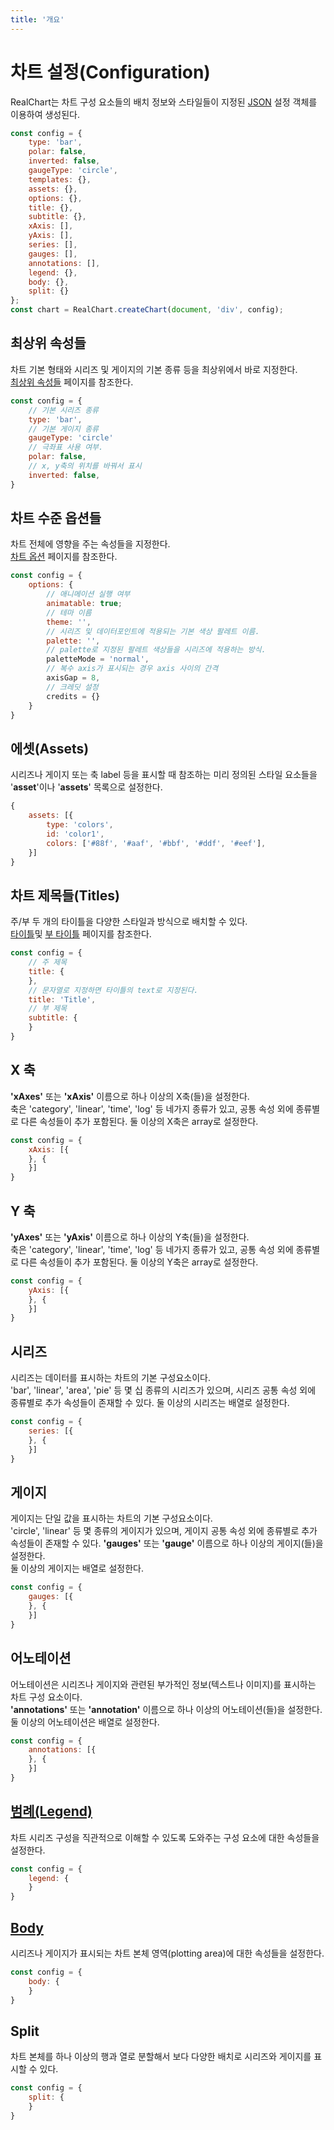 ```yaml
---
title: '개요'
---
```


# 차트 설정(Configuration)

RealChart는 차트 구성 요소들의 배치 정보와 스타일들이 지정된 [JSON](https://www.oracle.com/kr/database/what-is-json/) 설정 객체를 이용하여 생성된다.

```js
const config = {
    type: 'bar',
    polar: false,
    inverted: false,
    gaugeType: 'circle',
    templates: {},
    assets: {},
    options: {},
    title: {},
    subtitle: {},
    xAxis: [],
    yAxis: [],
    series: [],
    gauges: [],
    annotations: [],
    legend: {},
    body: {},
    split: {}
};
const chart = RealChart.createChart(document, 'div', config);
```

## 최상위 속성들

차트 기본 형태와 시리즈 및 게이지의 기본 종류 등을 최상위에서 바로 지정한다.<br/>
[최상위 속성들](/config/config) 페이지를 참조한다.

```js
const config = {
    // 기본 시리즈 종류
    type: 'bar',
    // 기본 게이지 종류
    gaugeType: 'circle'
    // 극좌표 사용 여부.
    polar: false,
    // x, y축의 위치를 바꿔서 표시
    inverted: false,
}
```

## 차트 수준 옵션들

차트 전체에 영향을 주는 속성들을 지정한다.<br/>
[차트 옵션](/config/config/options) 페이지를 참조한다.

```js
const config = {
    options: {
        // 애니메이션 실행 여부
        animatable: true;
        // 테마 이름
        theme: '',
        // 시리즈 및 데이터포인트에 적용되는 기본 색상 팔레트 이름.
        palette: '',
        // palette로 지정된 팔레트 색상들을 시리즈에 적용하는 방식.
        paletteMode = 'normal',
        // 복수 axis가 표시되는 경우 axis 사이의 간격
        axisGap = 8,
        // 크레딧 설정
        credits = {}
    }
}
```

## 에셋(Assets)

시리즈나 게이지 또는 축 label 등을 표시할 때 참조하는 미리 정의된 스타일 요소들을 
'**asset**'이나 '**assets**' 목록으로 설정한다.

```js
{
    assets: [{
        type: 'colors',
        id: 'color1',
        colors: ['#88f', '#aaf', '#bbf', '#ddf', '#eef'],
    }]
}
```

## 차트 제목들(Titles)

주/부 두 개의 타이틀을 다양한 스타일과 방식으로 배치할 수 있다.<br/>
[타이틀](/config/config/title)및 [부 타이틀](/config/config/subtitle) 페이지를 참조한다.

```js
const config = {
    // 주 제목
    title: {
    },
    // 문자열로 지정하면 타이틀의 text로 지정된다.
    title: 'Title',
    // 부 제목
    subtitle: {
    }
}
```

## X 축

**'xAxes'** 또는 **'xAxis'** 이름으로 하나 이상의 X축(들)을 설정한다.<br/>
축은 'category', 'linear', 'time', 'log' 등 네가지 종류가 있고,
공통 속성 외에 종류별로 다른 속성들이 추가 포함된다.
둘 이상의 X축은 array로 설정한다.

```js
const config = {
    xAxis: [{
    }, {
    }]
}
```

## Y 축

**'yAxes'** 또는 **'yAxis'** 이름으로 하나 이상의 Y축(들)을 설정한다.<br/>
축은 'category', 'linear', 'time', 'log' 등 네가지 종류가 있고,
공통 속성 외에 종류별로 다른 속성들이 추가 포함된다.
둘 이상의 Y축은 array로 설정한다.

```js
const config = {
    yAxis: [{
    }, {
    }]
}
```

## 시리즈

시리즈는 데이터를 표시하는 차트의 기본 구성요소이다.<br/>
'bar', 'linear', 'area', 'pie' 등 몇 십 종류의 시리즈가 있으며,
시리즈 공통 속성 외에 종류별로 추가 속성들이 존재할 수 있다.
둘 이상의 시리즈는 배열로 설정한다.

```js
const config = {
    series: [{
    }, {
    }]
}
```

## 게이지

게이지는 단일 값을 표시하는 차트의 기본 구성요소이다.<br/>
'circle', 'linear' 등 몇 종류의 게이지가 있으며,
게이지 공통 속성 외에 종류별로 추가 속성들이 존재할 수 있다.
**'gauges'** 또는 **'gauge'** 이름으로 하나 이상의 게이지(들)을 설정한다.<br/>
둘 이상의 게이지는 배열로 설정한다.

```js
const config = {
    gauges: [{
    }, {
    }]
}
```

## 어노테이션

어노테이션은 시리즈나 게이지와 관련된 부가적인 정보(텍스트나 이미지)를 표시하는 차트 구성 요소이다.<br/>
**'annotations'** 또는 **'annotation'** 이름으로 하나 이상의 어노테이션(들)을 설정한다.<br/>
둘 이상의 어노테이션은 배열로 설정한다.

```js
const config = {
    annotations: [{
    }, {
    }]
}
```

## [범례(Legend)](/config/config/legend)

차트 시리즈 구성을 직관적으로 이해할 수 있도록 도와주는 구성 요소에 대한 속성들을 설정한다.<br/>

```js
const config = {
    legend: {
    }
}
```

## [Body](config/config/body)

시리즈나 게이지가 표시되는 차트 본체 영역(plotting area)에 대한 속성들을 설정한다.<br/>

```js
const config = {
    body: {
    }
}
```

## Split

차트 본체를 하나 이상의 행과 열로 분할해서 보다 다양한 배치로 시리즈와 게이지를 표시할 수 있다.<br/>

```js
const config = {
    split: {
    }
}
```
